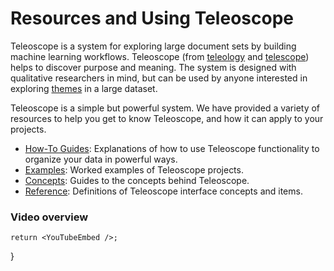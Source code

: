 # Resources and Using Teleoscope
Teleoscope is a system for exploring large document sets by building machine learning workflows.
Teleoscope (from [teleology](https://en.wikipedia.org/wiki/Teleology) and [telescope](https://en.wikipedia.org/wiki/Telescope)) helps to discover purpose and meaning.
The system is designed with qualitative researchers in mind, but can be used by anyone interested in exploring [themes](https://en.wikipedia.org/wiki/Thematic_analysis) in a large dataset.

Teleoscope is a simple but powerful system. We have provided a variety of resources to help you get to know Teleoscope, and how it can apply to your projects.

- [How-To Guides](/resources/tutorial): Explanations of how to use Teleoscope functionality to organize your data in powerful ways.
- [Examples](/resources/examples): Worked examples of Teleoscope projects.
- [Concepts](/resources/concepts): Guides to the concepts behind Teleoscope.
- [Reference](/resources/reference): Definitions of Teleoscope interface concepts and items.

### Video overview

    return <YouTubeEmbed />;
}

<MakeYouTube />
